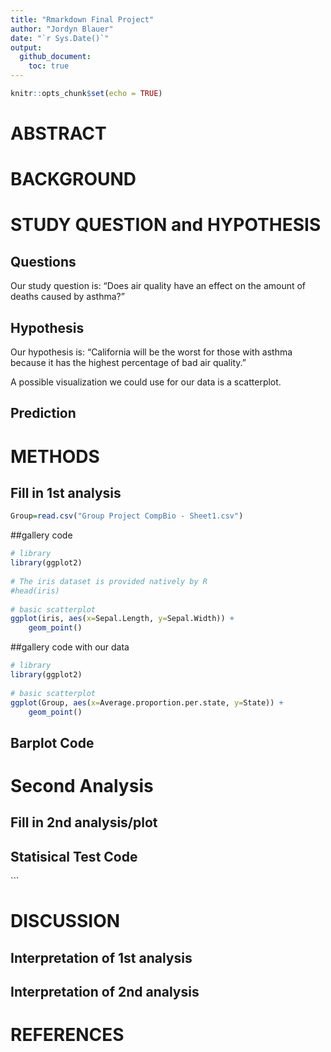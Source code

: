 ```yaml
---
title: "Rmarkdown Final Project"
author: "Jordyn Blauer"
date: "`r Sys.Date()`"
output:
  github_document:
    toc: true
---
```


```r
knitr::opts_chunk$set(echo = TRUE)
```

# ABSTRACT


# BACKGROUND


# STUDY QUESTION and HYPOTHESIS

## Questions

Our study question is: "Does air quality have an effect on the amount of deaths caused by asthma?"

## Hypothesis

Our hypothesis is: "California will be the worst for those with asthma because it has the highest percentage of bad air quality."

A possible visualization we could use for our data is a scatterplot.

## Prediction



# METHODS


## Fill in 1st analysis 
```r
Group=read.csv("Group Project CompBio - Sheet1.csv")
```
##gallery code
```r
# library
library(ggplot2)
 
# The iris dataset is provided natively by R
#head(iris)
 
# basic scatterplot
ggplot(iris, aes(x=Sepal.Length, y=Sepal.Width)) + 
    geom_point()
```

##gallery code with our data
```r
# library
library(ggplot2)
 
# basic scatterplot
ggplot(Group, aes(x=Average.proportion.per.state, y=State)) + 
    geom_point()

```


  
## Barplot Code




# Second Analysis

## Fill in 2nd analysis/plot



## Statisical Test Code

\`\`\`


# DISCUSSION

## Interpretation of 1st analysis


## Interpretation of 2nd analysis 



# REFERENCES

